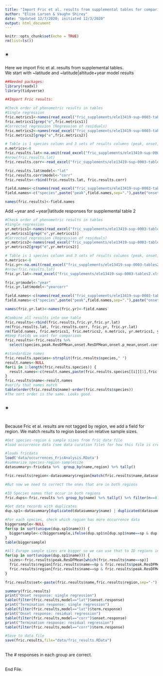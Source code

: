 ```yaml
---
title: "Import Fric et al. results from supplemental tables for comparisons"
author: "Elise Larsen & Vaughn Shirey"
date: "Updated 12/7/2020; initiated 12/3/2020"
output: html_document
---
```


```r
knitr::opts_chunk$set(echo = TRUE)
rm(list=ls())
```
<h2>*</h2>
  <p>Here we import Fric et al. results from supplemental tables.<br>
  We start with ~latitude and ~latitude|altitude+year model results </p>
```r

##Needed packages:
library(readxl)
library(tidyverse)

##Import Fric results: 

#Check order of phenometric results in tables
#Single regression
fric.metrics1<-names(read_excel("fric_supplements/ele13419-sup-0003-tables2.xlsx", sheet="~latitude", range="A3:Y3"))
fric.metrics1[grep("e",fric.metrics1)]
#Corrected regression (Regression of residuals)
fric.metrics2<-names(read_excel("fric_supplements/ele13419-sup-0003-tables2.xlsx", sheet="~latitude|altitude+year", range="A2:Y2"))
fric.metrics2[grep("e",fric.metrics2)]

# Table is 1 species column and 3 sets of results columns (peak, onset, termination). There are 8 results parameters reported per model. 
n.metrics<-8
fric.results.lat<-na.omit(read_excel("fric_supplements/ele13419-sup-0003-tables2.xlsx", sheet="~latitude", range="A4:Y113"))
#nrow(fric.results.lat)
fric.results.corr<-read_excel("fric_supplements/ele13419-sup-0003-tables2.xlsx", sheet="~latitude|altitude+year", range="A3:Y108")

fric.results.lat$model<-"lat"
fric.results.corr$model<-"corr"
fric.results<-rbind(fric.results.lat, fric.results.corr)

field.names<-c(names(read_excel("fric_supplements/ele13419-sup-0003-tables2.xlsx", sheet="~latitude", range="B4:I4")))
field.names<-c("species",paste("peak",field.names,sep="."),paste("onset",field.names,sep="."),paste("term",field.names,sep="."),"model")

names(fric.results)<-field.names

```

<p> Add ~year and ~year|latitude responses for supplemental table 2</p>
 
```r

#Check order of phenometric results in tables
#Single regression
yr.metrics1<-names(read_excel("fric_supplements/ele13419-sup-0003-tables2.xlsx", sheet="~year", range="A2:Y2"))
yr.metrics1[grep("e",yr.metrics1)]
#Corrected regression (Regression of residuals)
yr.metrics2<-names(read_excel("fric_supplements/ele13419-sup-0003-tables2.xlsx", sheet="~year|latitude", range="A2:Y2"))
yr.metrics2[grep("e",yr.metrics2)]

# Table is 1 species column and 3 sets of results columns (peak, onset, termination). There are 8 results parameters reported per model. 
n.metrics<-8
fric.yr<-na.omit(read_excel("fric_supplements/ele13419-sup-0003-tables2.xlsx", sheet="~year", range="A3:Y108"))
#nrow(fric.results.lat)
fric.yr.lat<-read_excel("fric_supplements/ele13419-sup-0003-tables2.xlsx", sheet="~year|latitude", range="A3:Y108")

fric.yr$model<-"year"
fric.yr.lat$model<-"yearcorr"

field.names<-c(names(read_excel("fric_supplements/ele13419-sup-0003-tables2.xlsx", sheet="~year", range="B3:I3")))
field.names<-c("species",paste("peak",field.names,sep="."),paste("onset",field.names,sep="."),paste("term",field.names,sep="."),"model")

names(fric.yr.lat)<-names(fric.yr)<-field.names

#Combine all results into one table
fric.results<-rbind(fric.results,fric.yr,fric.yr.lat)
rm(fric.results.lat, fric.results.corr, fric.yr, fric.yr.lat)
rm(field.names, fric.metrics1, fric.metrics2, n.metrics, yr.metrics1, yr.metrics2)
#Keep Fields we want for comparison
fric.results<-fric.results %>%
  select(species,peak.ResDFMean,onset.ResDFMean,onset.p_mean,onset.coef,onset.response,term.p_mean,term.ResDFMean,term.coef,term.response, model)

```


```r
#standardize names
fric.results.species<-strsplit(fric.results$species," ")
result.names<-NULL
for(i in 1:length(fric.results.species)) {
  result.names<-c(result.names,paste(fric.results.species[[i]][1],fric.results.species[[i]][2],sep=" "))
}
fric.results$name<-result.names
#verify that names match
table(order(fric.results$name)-order(fric.results$species))
#The sort order is the same. Looks good.
```
<h2>*</h2>
<br> Because Fric et al. results are not tagged by region, we add a field for region.
We match results to region based on relative sample sizes.

```r
#Get species-region & sample sizes from fric data file
#load occurrence data (see data curation files for how this file is created)

#loads fricdata 
load('data/occurrences_FricAnalysis.RData')
#summarize species-region-samplesize
datasummary<-fricdata %>%  group_by(name,region) %>% tally()

fric.results$region<-datasummary$region[match(fric.results$name,datasummary$name)]

#But now we need to correct the ones that are in both regions

#ID Species names that occur in both regions
fric.dups<-fric.results %>% group_by(name) %>% tally() %>% filter(n==8)

#Get data records with duplicates
dup.sp1<-datasummary[duplicated(datasummary$name) | duplicated(datasummary$name, fromLast=T),]

#For each species, check which region has more occurrence data
biggersample<-NULL
for(sp in sort(unique(dup.sp1$name))) {
  biggersample<-c(biggersample,ifelse(dup.sp1$n[dup.sp1$name==sp & dup.sp1$region=="Europe"]-dup.sp1$n[dup.sp1$name==sp & dup.sp1$region=="N. America"]>0,"Europe","N. America"))
}
table(biggersample)

#All Europe sample sizes are bigger so we can use that to ID regions in the Fric results.
for(sp in sort(unique(dup.sp1$name))) {
  sizes<-fric.results$peak.ResDFMean[which(fric.results$name==sp)]
  fric.results$region[fric.results$name==sp & fric.results$peak.ResDFMean==max(sizes)]<-"Europe"
  fric.results$region[fric.results$name==sp & fric.results$peak.ResDFMean==min(sizes)]<-"N. America"
}

fric.results$set<-paste(fric.results$name,fric.results$region,sep="-")

summary(fric.results)
print("Onset response: single regression")
table(filter(fric.results,model=="lat")$onset.response)
print("Termination response: single regression")
table(filter(fric.results,model=="lat")$term.response)
print("Onset response: residual regression")
table(filter(fric.results,model=="corr")$onset.response)
print("Termination response: residual regression")
table(filter(fric.results,model=="corr")$term.response)

#Save to data file
save(fric.results,file="data/fric_results.RData")
```
<br>The # responses in each group are correct.

<br>End File.